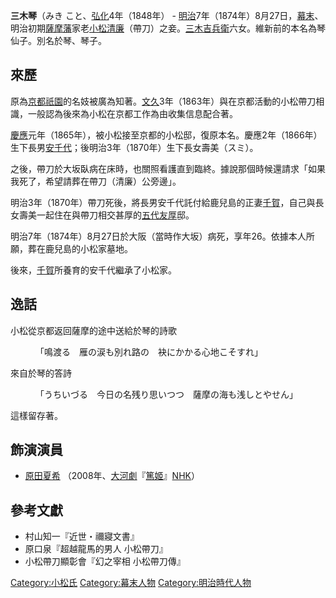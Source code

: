 '''三木琴'''（みき こと、[[弘化|弘化]]4年（1848年） - [[明治|明治]]7年（1874年）8月27日，[[幕末|幕末]]、明治初期[[薩摩藩|薩摩藩]]家老[[小松清廉|小松清廉]]（帶刀）之妾。[[三木吉兵衛|三木吉兵衛]]六女。維新前的本名為琴仙子。別名於琴、琴子。

==來歷==
原為[[京都|京都]][[祇園|祇園]]的名妓被廣為知著。[[文久|文久]]3年（1863年）與在京都活動的小松帶刀相識，一般認為後來為小松在京都工作為由收集信息配合著。

[[慶應|慶應]]元年（1865年），被小松接至京都的小松邸，復原本名。慶應2年（1866年）生下長男[[小松清直|安千代]]；後明治3年（1870年）生下長女壽美（スミ）。

之後，帶刀於大坂臥病在床時，也關照看護直到臨終。據說那個時候還請求「如果我死了，希望請葬在帶刀（清廉）公旁邊」。

明治3年（1870年）帶刀死後，將長男安千代託付給鹿兒島的正妻[[千賀|千賀]]，自己與長女壽美一起住在與帶刀相交甚厚的[[五代友厚|五代友厚]]邸。

明治7年（1874年）8月27日於大阪（當時作大坂）病死，享年26。依據本人所願，葬在鹿兒島的小松家墓地。

後來，[[千賀|千賀]]所養育的安千代繼承了小松家。

==逸話==
小松從京都返回薩摩的途中送給於琴的詩歌
:「鳴渡る　雁の涙も別れ路の　袂にかかる心地こそすれ」 

來自於琴的答詩
:「うちいづる　今日の名残り思いつつ　薩摩の海も浅しとやせん」 

這樣留存著。

==飾演演員==
*[[原田夏希|原田夏希]] （2008年、[[大河劇|大河劇]]『[[篤姬_(電視劇)|篤姬]]』[[NHK|NHK]]）

==參考文獻==
*村山知一『近世・禰寢文書』 
*原口泉『超越龍馬的男人 小松帶刀』
*小松帶刀顯彰會『幻之宰相 小松帶刀傳』

[[Category:小松氏|Category:小松氏]]
[[Category:幕末人物|Category:幕末人物]]
[[Category:明治時代人物|Category:明治時代人物]]